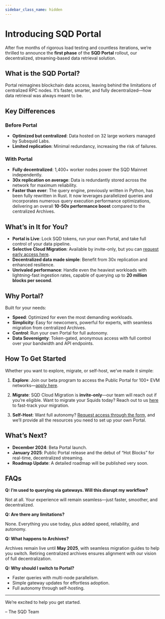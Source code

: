 ```yaml
---
sidebar_class_name: hidden
---
```


# Introducing SQD Portal

After five months of rigorous load testing and countless iterations, we’re thrilled to announce the **first phase** of the **SQD Portal** rollout, our decentralized, streaming-based data retrieval solution.

## What is the SQD Portal?

Portal reimagines blockchain data access, leaving behind the limitations of centralized RPC nodes. It’s faster, smarter, and fully decentralized—how data retrieval was always meant to be.

## Key Differences

### Before Portal

- **Optimized but centralized**: Data hosted on 32 large workers managed by Subsquid Labs.
- **Limited replication**: Minimal redundancy, increasing the risk of failures.

### With Portal

- **Fully decentralized**: 1,400+ worker nodes power the SQD Mainnet independently.
- **30x replication on average**: Data is redundantly stored across the network for maximum reliability.
- **Faster than ever**: The query engine, previously written in Python, has been fully rewritten in Rust. It now leverages parallelized queries and incorporates numerous query execution performance optimizations, delivering an overall **10-50x performance boost** compared to the centralized Archives.

## What’s in It for You?

- **Portal is Live**: Lock SQD tokens, run your own Portal, and take full control of your data pipeline.
- **Selective Cloud Migration**: Available by invite-only, but you can [request early access here](https://app.deform.cc/form/e2a440fd-b892-4c8a-a56a-4e5c7b503257).
- **Decentralized data made simple**: Benefit from 30x replication and enhanced resilience.
- **Unrivaled performance**: Handle even the heaviest workloads with lightning-fast ingestion rates, capable of querying up to **20 million blocks per second**.

## Why Portal?

Built for your needs:

- **Speed**: Optimized for even the most demanding workloads.
- **Simplicity**: Easy for newcomers, powerful for experts, with seamless migration from centralized Archives.
- **Control**: Run your own Portal for full autonomy.
- **Data Sovereignty**: Token-gated, anonymous access with full control over your bandwidth and API endpoints.

## How To Get Started

Whether you want to explore, migrate, or self-host, we’ve made it simple:

1. **Explore**: Join our beta program to access the Public Portal for 100+ EVM networks—[apply here](https://app.deform.cc/form/e2a440fd-b892-4c8a-a56a-4e5c7b503257).

2. **Migrate**: SQD Cloud Migration is **invite-only**—our team will reach out if you’re eligible. Want to migrate your Squids today? Reach out to us [here](https://app.deform.cc/form/e2a440fd-b892-4c8a-a56a-4e5c7b503257) to fast-track your migration.

3. **Self-Host**: Want full autonomy? [Request access through the form](https://app.deform.cc/form/e2a440fd-b892-4c8a-a56a-4e5c7b503257), and we’ll provide all the resources you need to set up your own Portal.


## What’s Next?

- **December 2024**: Beta Portal launch.
- **January 2025**: Public Portal release and the debut of “Hot Blocks” for real-time, decentralized streaming.
- **Roadmap Update**: A detailed roadmap will be published very soon.

## FAQs

**Q: I’m used to querying via gateways. Will this disrupt my workflow?**

Not at all. Your experience will remain seamless—just faster, smoother, and decentralized.

**Q: Are there any limitations?**

None. Everything you use today, plus added speed, reliability, and autonomy.

**Q: What happens to Archives?**

Archives remain live until **May 2025**, with seamless migration guides to help you switch. Retiring centralized archives ensures alignment with our vision of full decentralization.

**Q: Why should I switch to Portal?**

- Faster queries with multi-node parallelism.
- Simple gateway updates for effortless adoption.
- Full autonomy through self-hosting.

---

We’re excited to help you get started.

– The SQD Team

